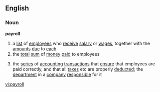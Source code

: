 ==English==
===Noun===
{{wikipedia}}
'''payroll'''
# a [[list]] of [[employee]]s who [[receive]] [[salary]] or [[wages]], together with the [[amount]]s [[due]] to [[each]]
# the [[total]] [[sum]] of [[money]] [[paid]] to employees
#{{computing}} the [[series]] of [[accounting]] [[transaction]]s that [[ensure]] that employees are paid correctly, and that all [[taxes]] etc are properly [[deducted]]; the [[department]] in a [[company]] [[responsible]] for it

[[vi:payroll]]
